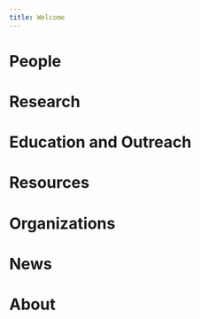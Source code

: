 ```yaml
---
title: Welcome
---
```


# People


# Research


# Education and Outreach


# Resources


# Organizations


# News


# About


